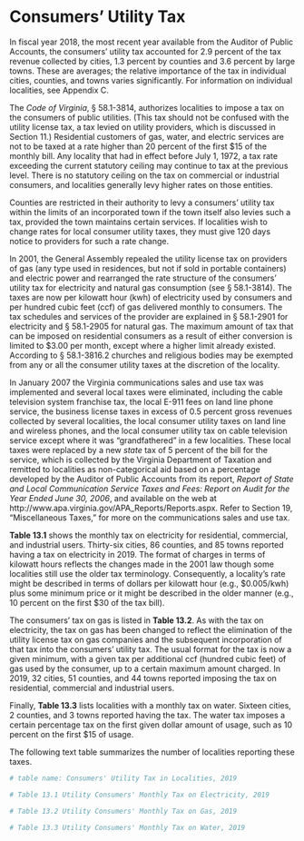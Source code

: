 # Consumers' Utility Tax

In fiscal year 2018, the most recent year available from the Auditor of Public Accounts, the consumers’ utility tax accounted for 2.9 percent of the tax revenue collected by cities, 1.3 percent by counties and 3.6 percent by large towns. These are averages; the relative importance of the tax in individual cities, counties, and towns varies significantly. For information on individual localities, see Appendix C.

The *Code of Virginia*, § 58.1-3814, authorizes localities to impose a tax on the consumers of public utilities. (This tax should not be confused with the utility license tax, a tax levied on utility providers, which is discussed in Section 11.) Residential customers of gas, water, and electric services are not to be taxed at a rate higher than 20 percent of the first \$15 of the monthly bill. Any locality that had in effect before July 1, 1972, a tax rate exceeding the current statutory ceiling may continue to tax at the previous level. There is no statutory ceiling on the tax on commercial or industrial consumers, and localities generally levy higher rates on those entities.

Counties are restricted in their authority to levy a consumers’ utility tax within the limits of an incorporated town if the town itself also levies such a tax, provided the town maintains certain services. If localities wish to change rates for local consumer utility taxes, they must give 120 days notice to providers for such a rate change.

In 2001, the General Assembly repealed the utility license tax on providers of gas (any type used in residences, but not if sold in portable containers) and electric power and rearranged the rate structure of the consumers’ utility tax for electricity and natural gas consumption (see § 58.1-3814). The taxes are now per kilowatt hour (kwh) of electricity used by consumers and per hundred cubic feet (ccf) of gas delivered monthly to consumers. The tax schedules and services of the provider are explained in § 58.1-2901 for electricity and § 58.1-2905 for natural gas. The maximum amount of tax that can be imposed on residential consumers as a result of either conversion is limited to \$3.00 per month, except where a higher limit already existed. According to § 58.1-3816.2 churches and religious bodies may be exempted from any or all the consumer utility taxes at the discretion of the locality.

In January 2007 the Virginia communications sales and use tax was implemented and several local taxes were eliminated, including the cable television system franchise tax, the local E-911 fees on land line phone service, the business license taxes in excess of 0.5 percent gross revenues collected by several localities, the local consumer utility taxes on land line and wireless phones, and the local consumer utility tax on cable television service except where it was “grandfathered” in a few localities. These local taxes were replaced by a new *state* tax of 5 percent of the bill for the service, which is collected by the Virginia Department of Taxation and remitted to localities as non-categorical aid based on a percentage developed by the Auditor of Public Accounts from its report, *Report of State and Local Communication Service Taxes and Fees: Report on Audit for the Year Ended June 30, 2006*, and available on the web at http://www.apa.virginia.gov/APA_Reports/Reports.aspx. Refer to Section 19, “Miscellaneous Taxes,” for more on the communications sales and use tax.

**Table 13.1** shows the monthly tax on electricity for residential, commercial, and industrial users. Thirty-six cities, 86 counties, and 85 towns reported having a tax on electricity in 2019. The format of charges in terms of kilowatt hours reflects the changes made in the 2001 law though some localities still use the older tax terminology. Consequently, a locality’s rate might be described in terms of dollars per kilowatt hour (e.g., \$0.005/kwh) plus some minimum price or it might be described in the older manner (e.g., 10 percent on the first \$30 of the tax bill).

The consumers’ tax on gas is listed in **Table 13.2**. As with the tax on electricity, the tax on gas has been changed to reflect the elimination of the utility license tax on gas companies and the subsequent incorporation of that tax into the consumers’ utility tax. The usual format for the tax is now a given minimum, with a given tax per additional ccf (hundred cubic feet) of gas used by the consumer, up to a certain maximum amount charged. In 2019, 32 cities, 51 counties, and 44 towns reported imposing the tax on residential, commercial and industrial users.

Finally, **Table 13.3** lists localities with a monthly tax on water. Sixteen cities, 2 counties, and 3 towns reported having the tax. The water tax imposes a certain percentage tax on the first given dollar amount of usage, such as 10 percent on the first \$15 of usage.

The following text table summarizes the number of localities reporting these taxes.

```r
# table name: Consumers' Utility Tax in Localities, 2019
```

```r
# Table 13.1 Utility Consumers' Monthly Tax on Electricity, 2019

# Table 13.2 Utility Consumers' Monthly Tax on Gas, 2019

# Table 13.3 Utility Consumers' Monthly Tax on Water, 2019
```
